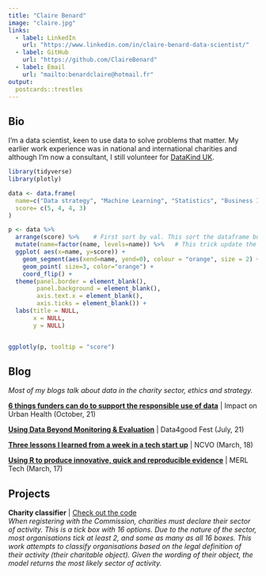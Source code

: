 ```yaml
---
title: "Claire Benard"
image: "claire.jpg"
links:
  - label: LinkedIn
    url: "https://www.linkedin.com/in/claire-benard-data-scientist/"
  - label: GitHub
    url: "https://github.com/ClaireBenard"
  - label: Email
    url: "mailto:benardclaire@hotmail.fr"
output:
  postcards::trestles
---
```

 
## Bio

I'm a data scientist, keen to use data to solve problems that matter. My earlier work experience was in national and international charities and although I'm now a consultant, I still volunteer for [DataKind UK](https://datakind.org.uk/).  


```r
library(tidyverse)
library(plotly)

data <- data.frame(
  name=c("Data strategy", "Machine Learning", "Statistics", "Business Intelligence"),
  score= c(5, 4, 4, 3)
)

p <- data %>%
  arrange(score) %>%    # First sort by val. This sort the dataframe but NOT the factor levels
  mutate(name=factor(name, levels=name)) %>%   # This trick update the factor levels
  ggplot( aes(x=name, y=score)) +
    geom_segment(aes(xend=name, yend=0), colour = "orange", size = 2) +
    geom_point( size=3, color="orange") +
    coord_flip() +
  theme(panel.border = element_blank(),
        panel.background = element_blank(),
        axis.text.x = element_blank(),
        axis.ticks = element_blank()) +
  labs(title = NULL,
       x = NULL,
       y = NULL)


ggplotly(p, tooltip = "score")

```


## Blog

_Most of my blogs talk about data in the charity sector, ethics and strategy._

[**6 things funders can do to support the responsible use of data**](https://urbanhealth.org.uk/insights/author/clairebenard) | Impact on Urban Health (October, 21)

[**Using Data Beyond Monitoring & Evaluation**](https://data4goodfest.org.uk/beyond-mande/) | Data4good Fest (July, 21)

[**Three lessons I learned from a week in a tech start up**](https://blogs.ncvo.org.uk/2018/03/12/three-lessons-i-learned-from-a-week-in-a-tech-start-up/ ) | NCVO (March, 18)

[**Using R to produce innovative, quick and reproducible evidence**](https://vimeo.com/209798429) | MERL Tech (March, 17)

## Projects

**Charity classifier** | [Check out the code](https://github.com/ClaireBenard/charity-classifier)  
_When registering with the Commission, charities must declare their sector of activity. This is a tick box with 16 options. Due to the nature of the sector, most organisations tick at least 2, and some as many as all 16 boxes._
_This work attempts to classify organisations based on the legal definition of their activity (their charitable object). Given the wording of their object, the model returns the most likely sector of activity._



